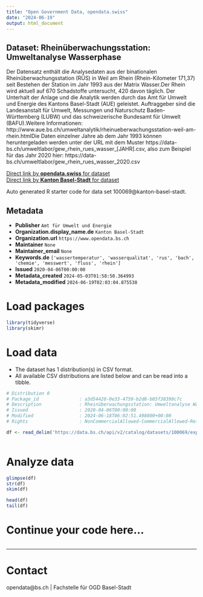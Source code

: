 ```yaml
---
title: "Open Government Data, opendata.swiss"
date: "2024-06-19"
output: html_document
---
```


## Dataset: Rheinüberwachungsstation: Umweltanalyse Wasserphase

Der Datensatz enthält die Analysedaten aus der binationalen Rheinüberwachungsstation (RÜS) in Weil am Rhein (Rhein-Kilometer 171,37) seit Bestehen der Station im Jahr 1993 aus der Matrix Wasser.Der Rhein wird aktuell auf 670 Schadstoffe untersucht, 420 davon täglich. Der Unterhalt der Anlage und die Analytik werden durch das Amt für Umwelt und Energie des Kantons Basel-Stadt (AUE) geleistet. Auftraggeber sind die Landesanstalt für Umwelt, Messungen und Naturschutz Baden-Württemberg (LUBW) und das schweizerische Bundesamt für Umwelt (BAFU).Weitere Informationen: http://www.aue.bs.ch/umweltanalytik/rheinueberwachungsstation-weil-am-rhein.htmlDie Daten einzelner Jahre ab dem Jahr 1993 können heruntergeladen werden unter der URL mit dem Muster https://data-bs.ch/umweltlabor/gew_rhein_rues_wasser_[JAHR].csv, also zum Beispiel für das Jahr 2020 hier: https://data-bs.ch/umweltlabor/gew_rhein_rues_wasser_2020.csv

[Direct link by **opendata.swiss** for dataset](https://opendata.swiss/de/dataset/rheinuberwachungsstation-umweltanalyse-wasserphase1)<br>
[Direct link by **Kanton Basel-Stadt** for dataset](https://data.bs.ch/explore/dataset/100069/)

Auto generated R starter code for data set 100069@kanton-basel-stadt.

## Metadata

- **Publisher** `Amt für Umwelt und Energie`
- **Organization.display_name.de** `Kanton Basel-Stadt`
- **Organization.url** `https://www.opendata.bs.ch`
- **Maintainer** `None`
- **Maintainer_email** `None`
- **Keywords.de** `['wassertemperatur', 'wasserqualitat', 'rus', 'bach', 'chemie', 'messwert', 'fluss', 'rhein']`
- **Issued** `2020-04-06T00:00:00`
- **Metadata_created** `2024-05-03T01:58:50.364993`
- **Metadata_modified** `2024-06-19T02:03:04.875538`


# Load packages

```r

library(tidyverse)
library(skimr)

```

# Load data

-   The dataset has 1 distribution(s) in CSV format.
-   All available CSV distributions are listed below and can be read into a tibble.

```r

# Distribution 0
# Package_id               : a3d54420-0e33-4759-b2d8-b85f38398c7c
# Description              : Rheinüberwachungsstation: Umweltanalyse Wasserphase (csv)
# Issued                   : 2020-04-06T00:00:00
# Modified                 : 2024-06-18T06:02:51.498000+00:00
# Rights                   : NonCommercialAllowed-CommercialAllowed-ReferenceRequired

df <- read_delim('https://data.bs.ch/api/v2/catalog/datasets/100069/exports/csv')



```

# Analyze data

```r

glimpse(df)
str(df)
skim(df)

head(df)
tail(df)

```

# Continue your code here...

```r

```

------------------------------------------------------------------------

# Contact

opendata@bs.ch | Fachstelle für OGD Basel-Stadt
